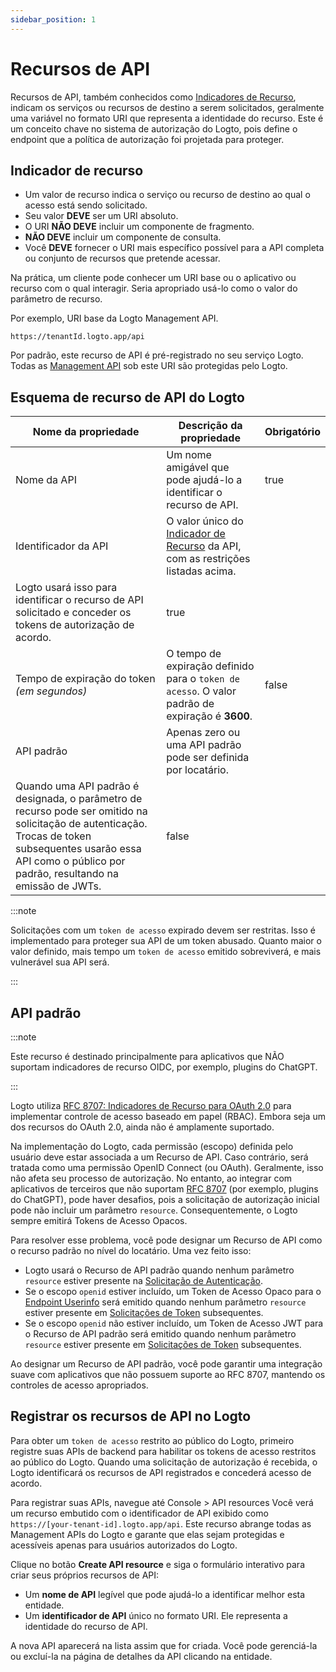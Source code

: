 ```yaml
---
sidebar_position: 1
---
```


# Recursos de API

Recursos de API, também conhecidos como [Indicadores de Recurso](https://www.rfc-editor.org/rfc/rfc8707.html), indicam os serviços ou recursos de destino a serem solicitados, geralmente uma variável no formato URI que representa a identidade do recurso. Este é um conceito chave no sistema de autorização do Logto, pois define o endpoint que a política de autorização foi projetada para proteger.

## Indicador de recurso

- Um valor de recurso indica o serviço ou recurso de destino ao qual o acesso está sendo solicitado.
- Seu valor **DEVE** ser um URI absoluto.
- O URI **NÃO DEVE** incluir um componente de fragmento.
- **NÃO DEVE** incluir um componente de consulta.
- Você **DEVE** fornecer o URI mais específico possível para a API completa ou conjunto de recursos que pretende acessar.

Na prática, um cliente pode conhecer um URI base ou o aplicativo ou recurso com o qual interagir. Seria apropriado usá-lo como o valor do parâmetro de recurso.

Por exemplo, URI base da Logto Management API.

```
https://tenantId.logto.app/api
```

Por padrão, este recurso de API é pré-registrado no seu serviço Logto. Todas as [Management API](https://openapi.logto.io/) sob este URI são protegidas pelo Logto.

## Esquema de recurso de API do Logto

| **Nome da propriedade**                                                                                                                                                                                           | **Descrição da propriedade**                                                                                                   | **Obrigatório** |
| ----------------------------------------------------------------------------------------------------------------------------------------------------------------------------------------------------------------- | ------------------------------------------------------------------------------------------------------------------------------ | --------------- |
| Nome da API                                                                                                                                                                                                       | Um nome amigável que pode ajudá-lo a identificar o recurso de API.                                                             | true            |
| Identificador da API                                                                                                                                                                                              | O valor único do [Indicador de Recurso](https://www.rfc-editor.org/rfc/rfc8707.html) da API, com as restrições listadas acima. |
| Logto usará isso para identificar o recurso de API solicitado e conceder os tokens de autorização de acordo.                                                                                                      | true                                                                                                                           |
| Tempo de expiração do token _(em segundos)_                                                                                                                                                                       | O tempo de expiração definido para o `token de acesso`. O valor padrão de expiração é **3600**.                                | false           |
| API padrão                                                                                                                                                                                                        | Apenas zero ou uma API padrão pode ser definida por locatário.                                                                 |
| Quando uma API padrão é designada, o parâmetro de recurso pode ser omitido na solicitação de autenticação. Trocas de token subsequentes usarão essa API como o público por padrão, resultando na emissão de JWTs. | false                                                                                                                          |

:::note

Solicitações com um `token de acesso` expirado devem ser restritas. Isso é implementado para proteger sua API de um token abusado. Quanto maior o valor definido, mais tempo um `token de acesso` emitido sobreviverá, e mais vulnerável sua API será.

:::

## API padrão

:::note

Este recurso é destinado principalmente para aplicativos que NÃO suportam indicadores de recurso OIDC, por exemplo, plugins do ChatGPT.

:::

Logto utiliza [RFC 8707: Indicadores de Recurso para OAuth 2.0](https://www.rfc-editor.org/rfc/rfc8707) para implementar controle de acesso baseado em papel (RBAC). Embora seja um dos recursos do OAuth 2.0, ainda não é amplamente suportado.

Na implementação do Logto, cada permissão (escopo) definida pelo usuário deve estar associada a um Recurso de API. Caso contrário, será tratada como uma permissão OpenID Connect (ou OAuth). Geralmente, isso não afeta seu processo de autorização. No entanto, ao integrar com aplicativos de terceiros que não suportam [RFC 8707](https://www.rfc-editor.org/rfc/rfc8707.html) (por exemplo, plugins do ChatGPT), pode haver desafios, pois a solicitação de autorização inicial pode não incluir um parâmetro `resource`. Consequentemente, o Logto sempre emitirá Tokens de Acesso Opacos.

Para resolver esse problema, você pode designar um Recurso de API como o recurso padrão no nível do locatário. Uma vez feito isso:

- Logto usará o Recurso de API padrão quando nenhum parâmetro `resource` estiver presente na [Solicitação de Autenticação](https://openid.net/specs/openid-connect-core-1_0.html#AuthRequest).
- Se o escopo `openid` estiver incluído, um Token de Acesso Opaco para o [Endpoint Userinfo](https://openid.net/specs/openid-connect-core-1_0.html#UserInfo) será emitido quando nenhum parâmetro `resource` estiver presente em [Solicitações de Token](https://openid.net/specs/openid-connect-core-1_0.html#TokenRequest) subsequentes.
- Se o escopo `openid` não estiver incluído, um Token de Acesso JWT para o Recurso de API padrão será emitido quando nenhum parâmetro `resource` estiver presente em [Solicitações de Token](https://openid.net/specs/openid-connect-core-1_0.html#TokenRequest) subsequentes.

Ao designar um Recurso de API padrão, você pode garantir uma integração suave com aplicativos que não possuem suporte ao RFC 8707, mantendo os controles de acesso apropriados.

## Registrar os recursos de API no Logto

Para obter um `token de acesso` restrito ao público do Logto, primeiro registre suas APIs de backend para habilitar os tokens de acesso restritos ao público do Logto. Quando uma solicitação de autorização é recebida, o Logto identificará os recursos de API registrados e concederá acesso de acordo.

Para registrar suas APIs, navegue até <CloudLink to="/api-resources">Console > API resources</CloudLink> Você verá um recurso embutido com o identificador de API exibido como `https://[your-tenant-id].logto.app/api`. Este recurso abrange todas as Management APIs do Logto e garante que elas sejam protegidas e acessíveis apenas para usuários autorizados do Logto.

Clique no botão **Create API resource** e siga o formulário interativo para criar seus próprios recursos de API:

- Um **nome de API** legível que pode ajudá-lo a identificar melhor esta entidade.
- Um **identificador de API** único no formato URI. Ele representa a identidade do recurso de API.

A nova API aparecerá na lista assim que for criada. Você pode gerenciá-la ou excluí-la na página de detalhes da API clicando na entidade.
